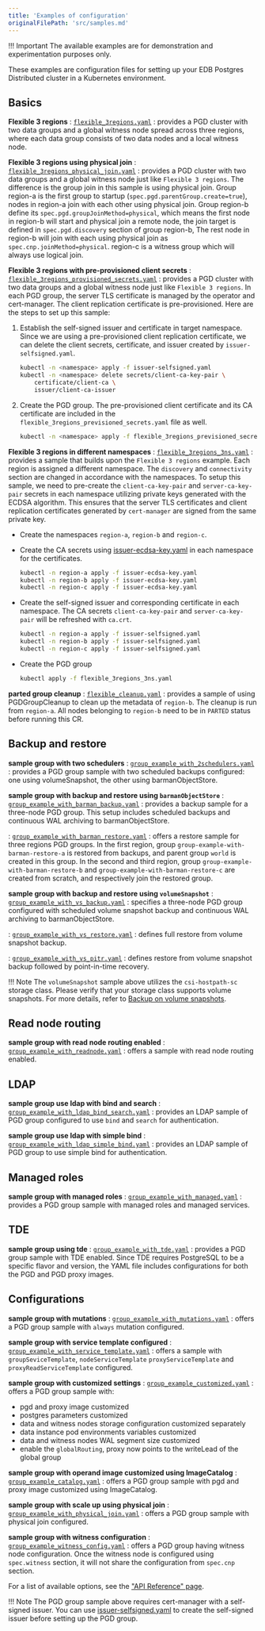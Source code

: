 ```yaml
---
title: 'Examples of configuration'
originalFilePath: 'src/samples.md'
---
```


!!! Important
    The available examples are for demonstration and
    experimentation purposes only.

These examples are configuration files for setting up
your EDB Postgres Distributed cluster in a Kubernetes environment.

## Basics

**Flexible 3 regions**
:  [`flexible_3regions.yaml`](../samples/flexible_3regions.yaml)
 : provides a PGD cluster with two data groups and a global witness node spread across three
  regions, where each data group consists of two data nodes and a local witness
  node.

**Flexible 3 regions using physical join**
:  [`flexible_3regions_physical_join.yaml`](../samples/flexible_3regions_physical_join.yaml)
 : provides a PGD cluster with two data groups and a global witness node just like `Flexible 3 regions`.
  The difference is the group join in this sample is using physical join.
  Group region-a is the first group to startup (`spec.pgd.parentGroup.create=true`), nodes in region-a join
  with each other using physical join. Group region-b define its `spec.pgd.groupJoinMethod=physical`, which means
  the first node in region-b will start and physical join a remote node, the join target is defined in
  `spec.pgd.discovery` section of group region-b, The rest node in region-b will join with each using
  physical join as `spec.cnp.joinMethod=physical`. region-c is a witness group which will always use logical join.

**Flexible 3 regions with pre-provisioned client secrets**
:  [`flexible_3regions_provisioned_secrets.yaml`](../samples/flexible_3regions_provisioned_secrets.yaml)
:  provides a PGD cluster with two data groups and a global witness node just like `Flexible 3 regions`.
  In each PGD group, the server TLS certificate is managed by the operator and cert-manager. The
  client replication certificate is pre-provisioned. Here are the steps to set up this sample:

1.  Establish the self-signed issuer and certificate in target namespace. Since we are using a pre-provisioned
    client replication certificate, we can delete the client secrets, certificate, and issuer created by
    `issuer-selfsigned.yaml`.

    ```sh
    kubectl -n <namespace> apply -f issuer-selfsigned.yaml
    kubectl -n <namespace> delete secrets/client-ca-key-pair \
        certificate/client-ca \
        issuer/client-ca-issuer
    ```

2.  Create the PGD group. The pre-provisioned client certificate and its CA certificate are
    included in the `flexible_3regions_previsioned_secrets.yaml` file as well.

    ```sh
    kubectl -n <namespace> apply -f flexible_3regions_previsioned_secrets.yaml
    ```

**Flexible 3 regions in different namespaces**
:  [`flexible_3regions_3ns.yaml`](../samples/flexible_3regions_3ns.yaml)
:  provides a sample that builds upon the `Flexible 3 regions` example.
  Each region is assigned
  a different namespace. The `discovery` and `connectivity` section are changed
  in accordance with the namespaces. To setup this sample, we need to pre-create the
  `client-ca-key-pair` and `server-ca-key-pair` secrets in each namespace utilizing
  private keys generated with the ECDSA algorithm. This ensures that the server TLS certificates
  and client replication certificates generated by `cert-manager` are signed from the same
  private key.

-   Create the namespaces `region-a`, `region-b` and `region-c`.

-   Create the CA secrets using [issuer-ecdsa-key.yaml](../samples/issuer-ecdsa-key.yaml) in each namespace for the certificates.

    ```sh
    kubectl -n region-a apply -f issuer-ecdsa-key.yaml
    kubectl -n region-b apply -f issuer-ecdsa-key.yaml
    kubectl -n region-c apply -f issuer-ecdsa-key.yaml
    ```

-   Create the self-signed issuer and corresponding certificate in each namespace. The CA secrets
    `client-ca-key-pair` and `server-ca-key-pair` will be refreshed with `ca.crt`.

    ```sh
    kubectl -n region-a apply -f issuer-selfsigned.yaml
    kubectl -n region-b apply -f issuer-selfsigned.yaml
    kubectl -n region-c apply -f issuer-selfsigned.yaml
    ```

-   Create the PGD group

    ```sh
    kubectl apply -f flexible_3regions_3ns.yaml
    ```

**parted group cleanup**
:  [`flexible_cleanup.yaml`](../samples/flexible_cleanup.yaml)
:  provides a sample of using PGDGroupCleanup to clean up the metadata of `region-b`. The cleanup
  is run from `region-a`. All nodes belonging to `region-b` need to be in `PARTED` status
  before running this CR.

## Backup and restore

**sample group with two schedulers**
:  [`group_example_with_2schedulers.yaml`](../samples/group_example_with_2schedulers.yaml)
:  provides a PGD group sample with two scheduled backups configured:
  one using volumeSnapshot, the other using barmanObjectStore.

**sample group with backup and restore using `barmanObjectStore`**
:  [`group_example_with_barman_backup.yaml`](../samples/group_example_with_barman_backup.yaml)
:  provides a backup sample for a three-node PGD group. This setup includes
  scheduled backups and continuous WAL archiving to barmanObjectStore.

:  [`group_example_with_barman_restore.yaml`](../samples/group_example_with_barman_restore.yaml)
:  offers a restore sample for three regions PGD groups.
  In the first region, group
  `group-example-with-barman-restore-a` is restored from backups, and parent group `world`
  is created in this group. In the second and third region, group `group-example-with-barman-restore-b`
  and `group-example-with-barman-restore-c` are created from scratch, and respectively join the
  restored group.

**sample group with backup and restore using `volumeSnapshot`**
:  [`group_example_with_vs_backup.yaml`](../samples/group_example_with_vs_backup.yaml)
:  specifies a three-node PGD group configured with scheduled volume snapshot backup
  and continuous WAL archiving to barmanObjectStore.

:  [`group_example_with_vs_restore.yaml`](../samples/group_example_with_vs_restore.yaml)
:  defines full restore from volume snapshot backup.

:  [`group_example_with_vs_pitr.yaml`](../samples/group_example_with_vs_pitr.yaml)
:  defines restore from volume snapshot backup followed by point-in-time recovery.

!!! Note
    The `volumeSnapshot` sample above utilizes the `csi-hostpath-sc` storage class.
    Please verify that your storage class supports volume snapshots. For more details, refer to [Backup on volume snapshots](/postgres_for_kubernetes/latest/backup_volumesnapshot).

## Read node routing

**sample group with read node routing enabled**
:  [`group_example_with_readnode.yaml`](../samples/group_example_with_readnode.yaml)
:  offers a sample with read node routing enabled.

## LDAP

**sample group use ldap with bind and search**
:  [`group_example_with_ldap_bind_search.yaml`](../samples/group_example_with_ldap_bind_search.yaml)
:  provides an LDAP sample of PGD group configured to use `bind` and `search` for authentication.

**sample group use ldap with simple bind**
:  [`group_example_with_ldap_simple_bind.yaml`](../samples/group_example_with_ldap_simple_bind.yaml)
:  provides an LDAP sample of PGD group to use simple bind for authentication.

## Managed roles

**sample group with managed roles**
:  [`group_example_with_managed.yaml`](../samples/group_example_with_managed.yaml)
:  provides a PGD group sample with managed roles and managed services.

## TDE

**sample group using tde**
:  [`group_example_with_tde.yaml`](../samples/group_example_with_tde.yaml)
:  provides a PGD group sample with TDE enabled. Since TDE requires PostgreSQL
  to be a specific flavor and version, the YAML file includes configurations for both
  the PGD and PGD proxy images.

## Configurations

**sample group with mutations**
: [`group_example_with_mutations.yaml`](../samples/group_example_with_mutations.yaml)
: offers a PGD group sample with `always` mutation configured.

**sample group with service template configured**
: [`group_example_with_service_template.yaml`](../samples/group_example_with_service_template.yaml)
:  offers a sample with `groupSeviceTemplate`, `nodeServiceTemplate` `proxyServiceTemplate`
  and `proxyReadServiceTemplate` configured.

**sample group with customized settings**
: [`group_example_customized.yaml`](../samples/group_example_customized.yaml)
: offers a PGD group sample with:

-   pgd and proxy image customized
-   postgres parameters customized
-   data and witness nodes storage configuration customized separately
-   data instance pod environments variables customized
-   data and witness nodes WAL segment size customized
-   enable the `globalRouting`, proxy now points to the writeLead of the global group

**sample group with operand image customized using ImageCatalog**
: [`group_example_catalog.yaml`](../samples/group_example_catalog.yaml)
: offers a PGD group sample with pgd and proxy image customized using ImageCatalog.

**sample group with scale up using physical join**
: [`group_example_with_physical_join.yaml`](../samples/group_example_with_physical_join.yaml)
: offers a PGD group sample with physical join configured.

**sample group with witness configuration**
: [`group_example_witness_config.yaml`](../samples/group_example_witness_config.yaml)
: offers a PGD group having witness node configuration. Once the witness node is configured
using `spec.witness` section, it will not share the configuration from `spec.cnp` section.

For a list of available options, see the ["API Reference" page](pg4k-pgd.v1beta1.md).

!!! Note
    The PGD group sample above requires cert-manager with a self-signed issuer.
    You can use [issuer-selfsigned.yaml](../samples/issuer-selfsigned.yaml)
    to create the self-signed issuer before setting up the PGD group.
